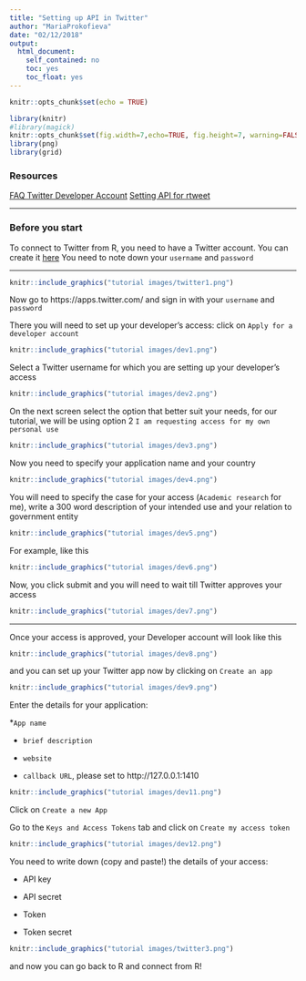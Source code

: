 ```yaml
---
title: "Setting up API in Twitter"
author: "MariaProkofieva"
date: "02/12/2018"
output:
  html_document:
    self_contained: no
    toc: yes
    toc_float: yes
---
```


```r
knitr::opts_chunk$set(echo = TRUE)

```
```r
library(knitr)
#library(magick)
knitr::opts_chunk$set(fig.width=7,echo=TRUE, fig.height=7, warning=FALSE, message=FALSE,prompt=T,tidy=T,include=TRUE,cache=TRUE,fig.align='center',fig.asp=0.50,opts.label ="squarefigure",cache = TRUE)
library(png)
library(grid)
```
### Resources
[FAQ Twitter Developer Account](https://developer.twitter.com/en/docs/accounts-and-users/subscribe-account-activity/FAQ.html)
[Setting API for rtweet](https://rtweet.info/articles/auth.html)

______

### Before you start
To connect to Twitter from R, you need to have a Twitter account. You can create it [here](https://twitter.com/signup) 
You need to note down your `username` and `password`

________


```r
knitr::include_graphics("tutorial images/twitter1.png")
```


Now go to https://apps.twitter.com/ and sign in with your `username` and `password`

There you will need to set up your developer's access: click on `Apply for a developer account`

```r
knitr::include_graphics("tutorial images/dev1.png")

```

Select a Twitter username for which you are setting up your developer's access

```r
knitr::include_graphics("tutorial images/dev2.png")

```

On the next screen select the option that better suit your needs, for our tutorial, we will be using option 2 `I am requesting access for my own personal use`

```r
knitr::include_graphics("tutorial images/dev3.png")

```

Now you need to specify your application name and your country

```r
knitr::include_graphics("tutorial images/dev4.png")

```

You will need to specify the case for your access (`Academic research` for me), write a 300 word description of your intended use and your relation to government entity

```r
knitr::include_graphics("tutorial images/dev5.png")

```

For example, like this

```r
knitr::include_graphics("tutorial images/dev6.png")

```

Now, you click submit and you will need to wait till Twitter approves your access

```r
knitr::include_graphics("tutorial images/dev7.png")

```
_______________

Once your access is approved, your Developer account will look like this

```r
knitr::include_graphics("tutorial images/dev8.png")

```

and you can set up your Twitter app now by clicking on `Create an app`

```r
knitr::include_graphics("tutorial images/dev9.png")

```

Enter the details for your application:

*`App name`

* `brief description` 

* `website`

* `callback URL`, please set to http://127.0.0.1:1410 

```r
knitr::include_graphics("tutorial images/dev11.png")

```

Click on `Create a new App`

Go to the `Keys and Access Tokens` tab and click on `Create my access token`

```r
knitr::include_graphics("tutorial images/dev12.png")

```

You need to write down (copy and paste!) the details of your access:

* API key

* API secret

* Token

* Token secret

```r
knitr::include_graphics("tutorial images/twitter3.png")

```
and now you can go back to R and connect from R!

